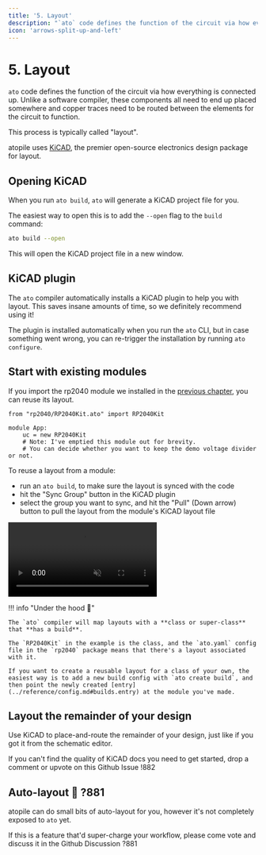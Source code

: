 ```yaml
---
title: '5. Layout'
description: "`ato` code defines the function of the circuit via how everything is connected up. Unlike a software compiler, these components all need to end up placed somewhere and copper traces need to be routed between the elements for the circuit to function."
icon: 'arrows-split-up-and-left'
---
```


# 5. Layout

`ato` code defines the function of the circuit via how everything is connected up. Unlike a software compiler, these components all need to end up placed somewhere and copper traces need to be routed between the elements for the circuit to function.

This process is typically called "layout".

atopile uses [KiCAD](https://kicad.org), the premier open-source electronics design package for layout.

## Opening KiCAD

When you run `ato build`, `ato` will generate a KiCAD project file for you.

The easiest way to open this is to add the `--open` flag to the `build` command:

```bash
ato build --open
```

This will open the KiCAD project file in a new window.

## KiCAD plugin

The `ato` compiler automatically installs a KiCAD plugin to help you with layout. This saves insane amounts of time, so we definitely recommend using it!

The plugin is installed automatically when you run the `ato` CLI, but in case something went wrong, you can re-trigger the installation by running `ato configure`.

## Start with existing modules

If you import the rp2040 module we installed in the [previous chapter](4-packages.md), you can reuse its layout.

```ato
from "rp2040/RP2040Kit.ato" import RP2040Kit

module App:
    uc = new RP2040Kit
    # Note: I've emptied this module out for brevity.
    # You can decide whether you want to keep the demo voltage divider or not.

```

To reuse a layout from a module:

- run an `ato build`, to make sure the layout is synced with the code
- hit the "Sync Group" button in the KiCAD plugin
- select the group you want to sync, and hit the "Pull" (Down arrow) button to pull the layout from the module's KiCAD layout file

<video autoplay loop muted playsinline>
    <source src="/tutorial/assets/5-pcb-layout-sync.mp4" type="video/mp4" />
    <img src="/tutorial/assets/5-pcb-layout-sync.gif" alt="Animated fallback" />
</video>

!!! info "Under the hood :wrench:"

    The `ato` compiler will map layouts with a **class or super-class** that **has a build**.

    The `RP2040Kit` in the example is the class, and the `ato.yaml` config file in the `rp2040` package means that there's a layout associated with it.

    If you want to create a reusable layout for a class of your own, the easiest way is to add a new build config with `ato create build`, and then point the newly created [entry](../reference/config.md#builds.entry) at the module you've made.

## Layout the remainder of your design

Use KiCAD to place-and-route the remainder of your design, just like if you got it from the schematic editor.

If you can't find the quality of KiCAD docs you need to get started, drop a comment or upvote on this Github Issue !882


## Auto-layout :rocket: ?881

atopile can do small bits of auto-layout for you, however it's not completely exposed to `ato` yet.

If this is a feature that'd super-charge your workflow, please come vote and discuss it in the Github Discussion ?881

